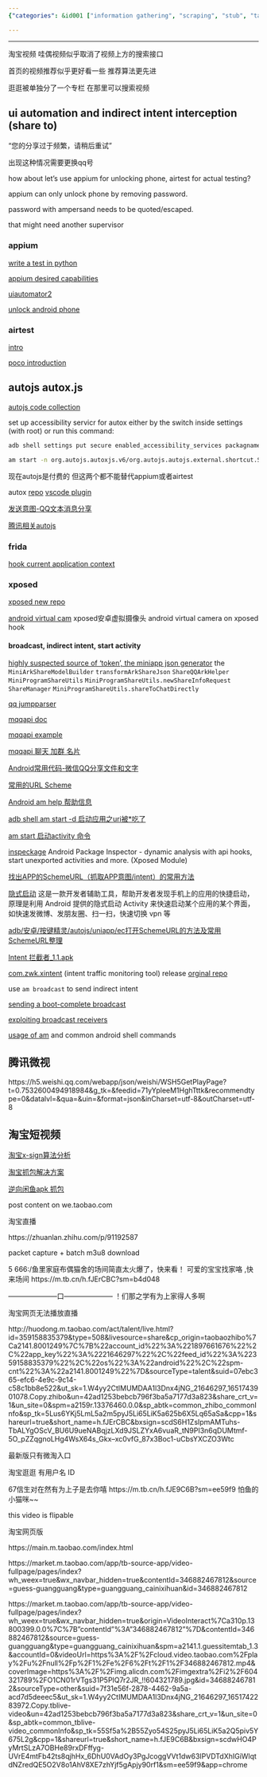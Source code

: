 ```yaml
---
{"categories": &id001 ["information gathering", "scraping", "stub", "taobao", "video"], "category": "Open-source Android Automation", "date": "2022-05-05 09:19:10", "description": "Auto.js is an open-source Android automation tool that allows for quick feature launches in apps like Tencent Weishi and Taobao short videos using Scheme URLs and Intent interception, providing a more streamlined alternative to professional testing tools like Appium or AirTest.", "tags": *id001, "title": "ui automation and indirect intent interception (share to)"}

---
```


------

淘宝视频 哇偶视频似乎取消了视频上方的搜索接口

首页的视频推荐似乎更好看一些 推荐算法更先进

逛逛被单独分了一个专栏 在那里可以搜索视频

## ui automation and indirect intent interception (share to)

"您的分享过于频繁，请稍后重试"

出现这种情况需要更换qq号

how about let's use appium for unlocking phone, airtest for actual testing?

appium can only unlock phone by removing password.

password with ampersand needs to be quoted/escaped.

that might need another supervisor

### appium

[write a test in python](https://appium.github.io/appium/docs/en/2.0/quickstart/test-py/)

[appium desired capabilities](http://appium.io/docs/en/writing-running-appium/caps/index.html#uiautomator2)

[uiautomator2](https://github.com/appium/appium-uiautomator2-driver)

[unlock android phone](https://github.com/appium/appium-android-driver/blob/master/docs/UNLOCK.md)

### airtest

[intro](https://airtest.doc.io.netease.com/en/tutorial/1_quick_start_guide/)

[poco introduction](https://airtest.doc.io.netease.com/en/tutorial/3_Poco_introduction/)

## autojs autox.js

[autojs code collection](https://blog.csdn.net/snailuncle2/article/details/115278704)

set up accessibility servicr for autox either by the switch inside settings (with root) or run this command:

```bash
adb shell settings put secure enabled_accessibility_services packagname/servicename
```

```bash
am start -n org.autojs.autoxjs.v6/org.autojs.autojs.external.shortcut.ShortcutActivity -a android.intent.action.MAIN -e path "/storage/emulated/0/脚本/show_toast.js"
```

现在autojs是付费的 但这两个都不能替代appium或者airtest

autox [repo](https://github.com/kkevsekk1/AutoX/tree/84a1f59135433f40747d18ac0805f1b4682bd032) [vscode plugin](https://github.com/kkevsekk1/Auto.js-VSCode-Extension)

[发送意图-QQ文本消息分享](https://github.com/feifadaima/https-github.com-hyb1996-NoRootScriptDroid/blob/eb4fff77db555ba391aeb39c61d3334f33be38d7/app/src/main/assets/sample/%E5%BA%94%E7%94%A8/%E5%8F%91%E9%80%81%E6%84%8F%E5%9B%BE-QQ%E6%96%87%E6%9C%AC%E6%B6%88%E6%81%AF%E5%88%86%E4%BA%AB.js)

[腾讯相关autojs](https://github.com/zmjjcghome/myAutoX/commit/f98c239ac3051fbd2a87d5913cf42125b9380af6#diff-905b728531cb73538660fa67cdc67dcc170d2e7cc9e7b73ba9b23eb3162aed53)


### frida

[hook current application context](https://github.com/frida/frida-java-bridge/issues/67)

### xposed

[xposed new repo](https://github.com/orgs/Xposed-Modules-Repo/repositories)

[android virtual cam](https://github.com/w2016561536/android_virtual_cam) xposed安卓虚拟摄像头 android virtual camera on xposed hook

#### broadcast, indirect intent, start activity

[highly suspected source of 'token', the miniapp json generator](https://github.com/tsuzcx/qq_apk/blob/dfa4bbb676ea1d1dc583317281980df86420ecb4/com.tencent.mobileqq/classes.jar/com/tencent/mobileqq/mini/share/MiniProgramOpenSdkUtil.java) the `MiniArkShareModelBuilder` `transformArkShareJson` `ShareQQArkHelper` `MiniProgramShareUtils` `MiniProgramShareUtils.newShareInfoRequest` `ShareManager` `MiniProgramShareUtils.shareToChatDirectly`

[qq jumpparser](https://github.com/waterwitness/qooq/blob/e723920ac555e99d5325b1d4024552383713c28d/classes2/com/tencent/mobileqq/utils/JumpParser.java)

[mqqapi doc](https://open.mobile.qq.com/api/mqq/index)

[mqqapi example](https://github.com/Kingcool759/Mydemo/blob/193b3807bcd309f28e45f03351f4d396e0ff726d/app/src/main/java/com/example/mydemo/blog/Case57.java)

[mqqapi 聊天 加群 名片](https://github.com/testacount1/HL4A/blob/fc2bd4289321fec27462aac2ac918d6b91646fe7/%E5%AE%89%E5%8D%93/src/main/java/%E6%94%BE%E8%AF%BE%E5%90%8E%E4%B9%90%E5%9B%AD%E9%83%A8/%E5%AE%89%E5%8D%93/%E5%B7%A5%E5%85%B7/%E9%93%BE%E6%8E%A5%E5%B7%A5%E5%85%B7.java)

[Android常用代码-微信QQ分享文件和文字](https://github.com/zhouzhuo810/BlogBackup/blob/98542d8f153012d38c0dff1d905a777f364566a7/source/_posts/Android%E5%B8%B8%E7%94%A8%E4%BB%A3%E7%A0%81-%E5%BE%AE%E4%BF%A1QQ%E5%88%86%E4%BA%AB%E6%96%87%E4%BB%B6%E5%92%8C%E6%96%87%E5%AD%97.md)

[常用的URL Scheme](https://www.jianshu.com/p/85aeae988443)

[Android am help 帮助信息](http://www.atmcu.com/277.html)

[adb shell am start -d 启动应用之uri被*吃了](https://blog.csdn.net/jack123lian/article/details/78796250)

[am start 启动activity 命令](https://www.jianshu.com/p/ab4bb360df36)

[inspeckage](https://github.com/ac-pm/Inspeckage) Android Package Inspector - dynamic analysis with api hooks, start unexported activities and more. (Xposed Module)

[找出APP的SchemeURL（抓取APP意图/intent）的常用方法](https://segmentfault.com/a/1190000040065334)

[隐式启动](https://www.coolapk.com/apk/xyz.hanks.launchactivity)  这是一款开发者辅助工具，帮助开发者发现手机上的应用的快捷启动，原理是利用 Android 提供的隐式启动 Activity 来快速启动某个应用的某个界面，如快速发微博、发朋友圈、扫一扫，快速切换 vpn 等

[adb/安卓/按键精灵/autojs/uniapp/ec打开SchemeURL的方法及常用SchemeURL整理](https://segmentfault.com/a/1190000040065447)

[Intent 拦截者_1.1.apk](https://474b.com/file/18365508-385607560)

[com.zwk.xintent](https://github.com/Xposed-Modules-Repo/com.zwk.xintent/releases) (intent traffic monitoring tool) release [orginal repo](https://github.com/2Y2s1mple/xintent)

use `am broadcast` to send indirect intent

[sending a boot-complete broadcast](https://riptutorial.com/android/example/18033/generating-a--boot-complete--broadcast)

[exploiting broadcast receivers](https://resources.infosecinstitute.com/topic/android-hacking-security-part-3-exploiting-broadcast-receivers/)

[usage of am](https://blog.csdn.net/yelangjueqi/article/details/43231425) and common android shell commands

## 腾讯微视

https://h5.weishi.qq.com/webapp/json/weishi/WSH5GetPlayPage?t=0.7532600494918984&g_tk=&feedid=71yYpleeM1HghTttk&recommendtype=0&datalvl=&qua=&uin=&format=json&inCharset=utf-8&outCharset=utf-8

## 淘宝短视频

[淘宝x-sign算法分析](https://blog.csdn.net/tiandaochouqin_W/article/details/118225639?spm=1001.2101.3001.6650.1&utm_medium=distribute.wap_relevant.none-task-blog-2~default~BlogCommendFromBaidu~Rate-1-118225639-blog-115668447.wap_blog_relevant_default&depth_1-utm_source=distribute.wap_relevant.none-task-blog-2~default~BlogCommendFromBaidu~Rate-1-118225639-blog-115668447.wap_blog_relevant_default)

[淘宝抓包解决方案](https://blog.csdn.net/junges/article/details/103036012?spm=1001.2101.3001.6650.4&utm_medium=distribute.wap_relevant.none-task-blog-2~default~BlogCommendFromBaidu~Rate-4-103036012-blog-115668447.wap_blog_relevant_default&depth_1-utm_source=distribute.wap_relevant.none-task-blog-2~default~BlogCommendFromBaidu~Rate-4-103036012-blog-115668447.wap_blog_relevant_default)

[逆向闲鱼apk 抓包](https://www.52pojie.cn/forum.php?mod=viewthread&tid=1582470)

post content on we.taobao.com

淘宝直播

https://zhuanlan.zhihu.com/p/91192587

packet capture + batch m3u8 download 

5 666:/鱼里家庭布偶猫舍的场间简直太火爆了，快来看！
可爱的宝宝找家咯 ,快来场间  https://m.tb.cn/h.fJErCBC?sm=b4d048

———————口———————
！们那之学有为上家得人多啊

淘宝网页无法播放直播

http://huodong.m.taobao.com/act/talent/live.html?id=359158835379&type=508&livesource=share&cp_origin=taobaozhibo%7Ca2141.8001249%7C%7B%22account_id%22%3A%221897661676%22%2C%22app_key%22%3A%2221646297%22%2C%22feed_id%22%3A%22359158835379%22%2C%22os%22%3A%22android%22%2C%22spm-cnt%22%3A%22a2141.8001249%22%7D&sourceType=talent&suid=07ebc365-efc6-4e9c-9c14-c58c1bb8e522&ut_sk=1.W4yy2CtIMUMDAA1l3Dnx4jNG_21646297_1651743901078.Copy.zhibo&un=42ad1253bebcb796f3ba5a7177d3a823&share_crt_v=1&un_site=0&spm=a2159r.13376460.0.0&sp_abtk=common_zhibo_commonInfo&sp_tk=5Lus6YKj5LmL5a2m5pyJ5Li65LiK5a625b6X5Lq65aSa&cpp=1&shareurl=true&short_name=h.fJErCBC&bxsign=scdS6H1ZsIpmAMTuhs-TbALYgOScV_BU6U9ueNABqjzLXd9JSLZYxA6vuaR_tN9PI3n6qDUMtmf-5O_pZZqgnoLHg4WsX64s_Gkx--xc0vfG_87x3Boc1-uCbsYXCZO3Wtc

最新版只有微淘入口

淘宝逛逛 有用户名 ID

67信生对在然有为上子是去你嘻 https://m.tb.cn/h.fJE9C6B?sm=ee59f9  怕鱼的小猫咪~~

this video is flipable

淘宝网页版

https://main.m.taobao.com/index.html

https://market.m.taobao.com/app/tb-source-app/video-fullpage/pages/index?wh_weex=true&wx_navbar_hidden=true&contentId=346882467812&source=guess-guangguang&type=guangguang_cainixihuan&id=346882467812

https://market.m.taobao.com/app/tb-source-app/video-fullpage/pages/index?wh_weex=true&wx_navbar_hidden=true&origin=VideoInteract%7Ca310p.13800399.0.0%7C%7B"contentId"%3A"346882467812"%7D&contentId=346882467812&source=guess-guangguang&type=guangguang_cainixihuan&spm=a2141.1.guessitemtab_1.3&accountId=0&videoUrl=https%3A%2F%2Fcloud.video.taobao.com%2Fplay%2Fu%2Fnull%2Fp%2F1%2Fe%2F6%2Ft%2F1%2F346882467812.mp4&coverImage=https%3A%2F%2Fimg.alicdn.com%2Fimgextra%2Fi2%2F604321789%2FO1CN01rVTgs31P5PIQ7r2JR_!!604321789.jpg&id=346882467812&sourceType=other&suid=7f31e56f-2878-4462-9a5a-acd7d5deeec5&ut_sk=1.W4yy2CtIMUMDAA1l3Dnx4jNG_21646297_1651742283972.Copy.tblive-video&un=42ad1253bebcb796f3ba5a7177d3a823&share_crt_v=1&un_site=0&sp_abtk=common_tblive-video_commonInfo&sp_tk=55Sf5a%2B55Zyo54S25pyJ5Li65LiK5a2Q5piv5Y675L2g&cpp=1&shareurl=true&short_name=h.fJE9C6B&bxsign=scdwHO4PyMrtSLzA7OBHe89rxDFffyg-UVrE4mtFb42ts8qjhHx_6DhU0VAdOy3PgJcoggVVt1dw63IPVDTdXhIGiWlqtdNZredQE5O2V8o1AhV8XE7zhYjf5gApjy90rf1&sm=ee59f9&app=chrome

